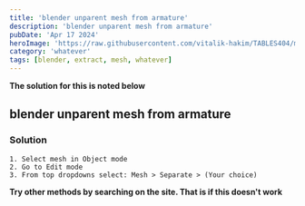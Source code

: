 ---
title: 'blender unparent mesh from armature'
description: 'blender unparent mesh from armature'
pubDate: 'Apr 17 2024'
heroImage: 'https://raw.githubusercontent.com/vitalik-hakim/TABLES404/main/error_b/misc.png'
category: 'whatever'
tags: [blender, extract, mesh, whatever]
---

**The solution for this is noted below**

## blender unparent mesh from armature

### Solution

```whatever
1. Select mesh in Object mode
2. Go to Edit mode
3. From top dropdowns select: Mesh > Separate > (Your choice)
```
**Try other methods by searching on the site. That is if this doesn't work**
